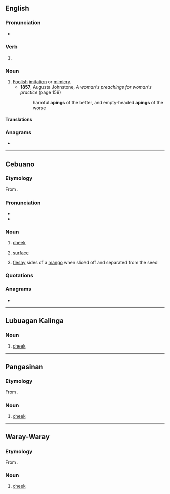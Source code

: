 ==English==

===Pronunciation===
* {{IPA|en|/ˈeɪ.pɪŋ/}}

===Verb===
{{head|en|verb form}}

# {{present participle of|en|ape|nocat=1}}

===Noun===
{{en-noun}}

# [[foolish|Foolish]] [[imitation]] or [[mimicry]].
#* '''1857''', Augusta Johnstone, ''A woman's preachings for woman's practice'' (page 159)
#*: harmful '''apings''' of the better, and empty-headed '''apings''' of the worse

====Translations====
{{trans-see|apery}}

===Anagrams===
* {{anagrams|en|a=aginp|ganpi|ngapi}}

----

==Cebuano==

===Etymology===
From {{inh|ceb|phi-pro|*apiŋ}}.

{{Pigafetta}}

===Pronunciation===
* {{hyph|ceb|a|ping}}
* {{ceb-IPA}}

===Noun===
{{ceb-noun}}

# {{lb|ceb|anatomy}} [[cheek]]
# {{lb|ceb|metaphorical}} [[surface]]
# [[fleshy]] sides of a [[mango]] when sliced off and separated from the seed

===Quotations===
{{seeCites|ceb}}

===Anagrams===
* {{anagrams|ceb|piang}}

{{C|ceb|Face}}

----

==Lubuagan Kalinga==

===Noun===
{{head|knb|noun}}

# {{lb|knb|anatomy}} [[cheek]]

----
==Pangasinan==

===Etymology===
From {{inh|pag|phi-pro|*apiŋ}}.

===Noun===
{{head|pag|noun|head=apíng}}

# {{lb|pag|anatomy}} [[cheek]]

----
==Waray-Waray==

===Etymology===
From {{inh|war|phi-pro|*apiŋ}}.

===Noun===
{{head|war|noun}}

# {{lb|war|anatomy}} [[cheek]]